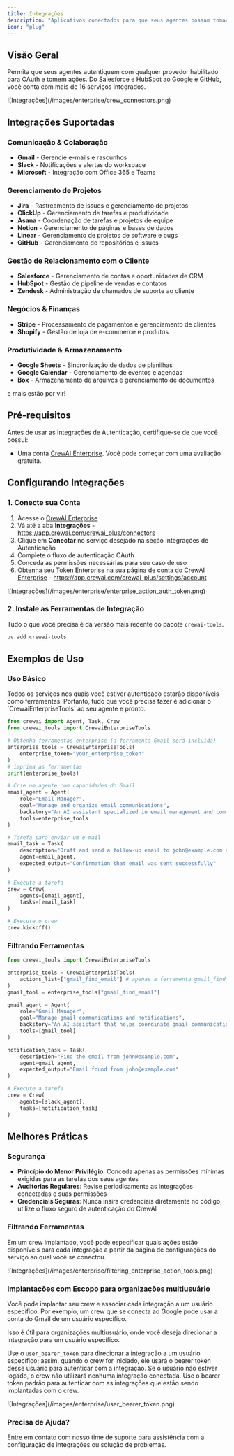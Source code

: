 ```yaml
---
title: Integrações
description: "Aplicativos conectados para que seus agentes possam tomar ações."
icon: "plug"
---
```


## Visão Geral

Permita que seus agentes autentiquem com qualquer provedor habilitado para OAuth e tomem ações. Do Salesforce e HubSpot ao Google e GitHub, você conta com mais de 16 serviços integrados.

<Frame>
  ![Integrações](/images/enterprise/crew_connectors.png)
</Frame>

## Integrações Suportadas

### **Comunicação & Colaboração**
- **Gmail** - Gerencie e-mails e rascunhos
- **Slack** - Notificações e alertas do workspace
- **Microsoft** - Integração com Office 365 e Teams

### **Gerenciamento de Projetos**
- **Jira** - Rastreamento de issues e gerenciamento de projetos
- **ClickUp** - Gerenciamento de tarefas e produtividade
- **Asana** - Coordenação de tarefas e projetos de equipe
- **Notion** - Gerenciamento de páginas e bases de dados
- **Linear** - Gerenciamento de projetos de software e bugs
- **GitHub** - Gerenciamento de repositórios e issues

### **Gestão de Relacionamento com o Cliente**
- **Salesforce** - Gerenciamento de contas e oportunidades de CRM
- **HubSpot** - Gestão de pipeline de vendas e contatos
- **Zendesk** - Administração de chamados de suporte ao cliente

### **Negócios & Finanças**
- **Stripe** - Processamento de pagamentos e gerenciamento de clientes
- **Shopify** - Gestão de loja de e-commerce e produtos

### **Produtividade & Armazenamento**
- **Google Sheets** - Sincronização de dados de planilhas
- **Google Calendar** - Gerenciamento de eventos e agendas
- **Box** - Armazenamento de arquivos e gerenciamento de documentos

e mais estão por vir!

## Pré-requisitos

Antes de usar as Integrações de Autenticação, certifique-se de que você possui:

- Uma conta [CrewAI Enterprise](https://app.crewai.com). Você pode começar com uma avaliação gratuita.

## Configurando Integrações

### 1. Conecte sua Conta

1. Acesse o [CrewAI Enterprise](https://app.crewai.com)
2. Vá até a aba **Integrações** - https://app.crewai.com/crewai_plus/connectors
3. Clique em **Conectar** no serviço desejado na seção Integrações de Autenticação
4. Complete o fluxo de autenticação OAuth
5. Conceda as permissões necessárias para seu caso de uso
6. Obtenha seu Token Enterprise na sua página de conta do [CrewAI Enterprise](https://app.crewai.com) - https://app.crewai.com/crewai_plus/settings/account

<Frame>
  ![Integrações](/images/enterprise/enterprise_action_auth_token.png)
</Frame>

### 2. Instale as Ferramentas de Integração

Tudo o que você precisa é da versão mais recente do pacote `crewai-tools`.

```bash
uv add crewai-tools
```

## Exemplos de Uso

### Uso Básico
<Tip>
  Todos os serviços nos quais você estiver autenticado estarão disponíveis como ferramentas. Portanto, tudo que você precisa fazer é adicionar o `CrewaiEnterpriseTools` ao seu agente e pronto.
</Tip>

```python
from crewai import Agent, Task, Crew
from crewai_tools import CrewaiEnterpriseTools

# Obtenha ferramentas enterprise (a ferramenta Gmail será incluída)
enterprise_tools = CrewaiEnterpriseTools(
    enterprise_token="your_enterprise_token"
)
# imprima as ferramentas
print(enterprise_tools)

# Crie um agente com capacidades do Gmail
email_agent = Agent(
    role="Email Manager",
    goal="Manage and organize email communications",
    backstory="An AI assistant specialized in email management and communication.",
    tools=enterprise_tools
)

# Tarefa para enviar um e-mail
email_task = Task(
    description="Draft and send a follow-up email to john@example.com about the project update",
    agent=email_agent,
    expected_output="Confirmation that email was sent successfully"
)

# Execute a tarefa
crew = Crew(
    agents=[email_agent],
    tasks=[email_task]
)

# Execute o crew
crew.kickoff()
```

### Filtrando Ferramentas

```python
from crewai_tools import CrewaiEnterpriseTools

enterprise_tools = CrewaiEnterpriseTools(
    actions_list=["gmail_find_email"] # apenas a ferramenta gmail_find_email estará disponível
)
gmail_tool = enterprise_tools["gmail_find_email"]

gmail_agent = Agent(
    role="Gmail Manager",
    goal="Manage gmail communications and notifications",
    backstory="An AI assistant that helps coordinate gmail communications.",
    tools=[gmail_tool]
)

notification_task = Task(
    description="Find the email from john@example.com",
    agent=gmail_agent,
    expected_output="Email found from john@example.com"
)

# Execute a tarefa
crew = Crew(
    agents=[slack_agent],
    tasks=[notification_task]
)
```

## Melhores Práticas

### Segurança
- **Princípio do Menor Privilégio**: Conceda apenas as permissões mínimas exigidas para as tarefas dos seus agentes
- **Auditorias Regulares**: Revise periodicamente as integrações conectadas e suas permissões
- **Credenciais Seguras**: Nunca insira credenciais diretamente no código; utilize o fluxo seguro de autenticação do CrewAI

### Filtrando Ferramentas
Em um crew implantado, você pode especificar quais ações estão disponíveis para cada integração a partir da página de configurações do serviço ao qual você se conectou.

<Frame>
  ![Integrações](/images/enterprise/filtering_enterprise_action_tools.png)
</Frame>

### Implantações com Escopo para organizações multiusuário
Você pode implantar seu crew e associar cada integração a um usuário específico. Por exemplo, um crew que se conecta ao Google pode usar a conta do Gmail de um usuário específico.

<Tip>
  Isso é útil para organizações multiusuário, onde você deseja direcionar a integração para um usuário específico.
</Tip>

Use o `user_bearer_token` para direcionar a integração a um usuário específico; assim, quando o crew for iniciado, ele usará o bearer token desse usuário para autenticar com a integração. Se o usuário não estiver logado, o crew não utilizará nenhuma integração conectada. Use o bearer token padrão para autenticar com as integrações que estão sendo implantadas com o crew.

<Frame>
  ![Integrações](/images/enterprise/user_bearer_token.png)
</Frame>

### Precisa de Ajuda?

<Card title="Precisa de ajuda?" icon="headset" href="mailto:support@crewai.com">
  Entre em contato com nosso time de suporte para assistência com a configuração de integrações ou solução de problemas.
</Card>